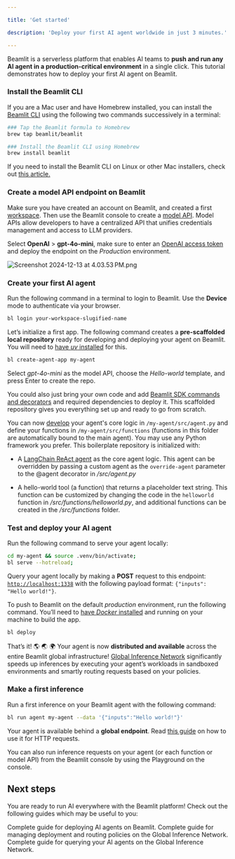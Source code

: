 ```yaml
---

title: 'Get started'

description: 'Deploy your first AI agent worldwide in just 3 minutes.'

---
```


Beamlit is a serverless platform that enables AI teams to **push and run any AI agent in a production-critical environment** in a single click. This tutorial demonstrates how to deploy your first AI agent on Beamlit.

### Install the Beamlit CLI

If you are a Mac user and have Homebrew installed, you can install the [Beamlit CLI](cli-reference) using the following two commands successively in a terminal:

```bash
### Tap the Beamlit formula to Homebrew
brew tap beamlit/beamlit

### Install the Beamlit CLI using Homebrew
brew install beamlit
```

<Note>If you need to install the Beamlit CLI on Linux or other Mac installers, check out [this article.](cli-reference)</Note>

### Create a model API endpoint on Beamlit

Make sure you have created an account on Beamlit, and created a first [workspace](Security/Workspace-access-control%2013847e47b1ea8151bd43efeccf5defe0). Then use the Beamlit console to create a [model API](Models/Overview). Model APIs allow developers to have a centralized API that unifies credentials management and access to LLM providers. 

Select **OpenAI** > **gpt-4o-mini**, make sure to enter an [OpenAI access token](Integrations/OpenAI) and deploy the endpoint on the *Production* environment.

![Screenshot 2024-12-13 at 4.03.53 PM.png](Get-started/Screenshot_2024-12-13_at_4.03.53_PM.png)

### Create your first AI agent

Run the following command in a terminal to login to Beamlit. Use the **Device** mode to authenticate via your browser.

```bash
bl login your-workspace-slugified-name
```

Let’s initialize a first app. The following command creates a **pre-scaffolded local repository** ready for developing and deploying your agent on Beamlit. You will need to [have *uv* installed](https://docs.astral.sh/uv/getting-started/installation/) for this.

```bash
bl create-agent-app my-agent
```

Select *gpt-4o-mini* as the model API, choose the *Hello-world* template, and press Enter to create the repo.

<Tip>You could also just bring your own code and add [Beamlit SDK commands and decorators](Agents/Develop-an-agent) and required dependencies to deploy it. This scaffolded repository gives you everything set up and ready to go from scratch.</Tip>

You can now [develop](Agents/Develop-an-agent) your agent's core logic in `/my-agent/src/agent.py` and define your functions in `/my-agent/src/functions` (functions in this folder are automatically bound to the main agent). You may use any Python framework you prefer. This boilerplate repository is initialized with:

- A [LangChain ReAct agent](https://api.python.langchain.com/en/latest/agents/langchain.agents.react.agent.create_react_agent.html) as the core agent logic. This agent can be overridden by passing a custom agent as the `override-agent` parameter to the @agent decorator in */src/agent.py*

- A hello-world tool (a function) that returns a placeholder text string. This function can be customized by changing the code in the `helloworld` function in */src/functions/helloworld.py*, and additional functions can be created in the */src/functions* folder.

### Test and deploy your AI agent

Run the following command to serve your agent locally:

```bash
cd my-agent && source .venv/bin/activate;
bl serve --hotreload;
```

Query your agent locally by making a **POST** request to this endpoint: [`http://localhost:1338`](http://localhost:1338) with the following payload format: `{"inputs": "Hello world!"}`.

To push to Beamlit on the default *production* environment, run the following command. You’ll need to [have *Docker* installed](https://docs.docker.com/get-started/get-docker/) and running on your machine to build the app.

```bash
bl deploy
```

That’s it! 🌎 🌏 🌍 Your agent is now **distributed and available** across the entire Beamlit global infrastructure! [Global Inference Network](Models/Global-Inference-Network) significantly speeds up inferences by executing your agent’s workloads in sandboxed environments and smartly routing requests based on your policies.

### Make a first inference

Run a first inference on your Beamlit agent with the following command:

```bash
bl run agent my-agent --data '{"inputs":"Hello world!"}'
```

<Tip>Your agent is available behind a **global endpoint**. Read [this guide](Agents/Query-agents) on how to use it for HTTP requests.</Tip>

You can also run inference requests on your agent (or each function or model API) from the Beamlit console by using the Playground on the console.

## Next steps

You are ready to run AI everywhere with the Beamlit platform! Check out the following guides which may be useful to you:

<Card title="Deploy agents" icon="earth-americas" href="/Agents/Overview">
Complete guide for deploying AI agents on Beamlit.
</Card>

<Card title="Manage environment policies" icon="server" href="/Model-Governance/Overview">
Complete guide for managing deployment and routing policies on the Global Inference Network.
</Card>

<Card title="Guide for querying agents" icon="bolt" href="/Agents/Query-agents">
Complete guide for querying your AI agents on the Global Inference Network.
</Card>